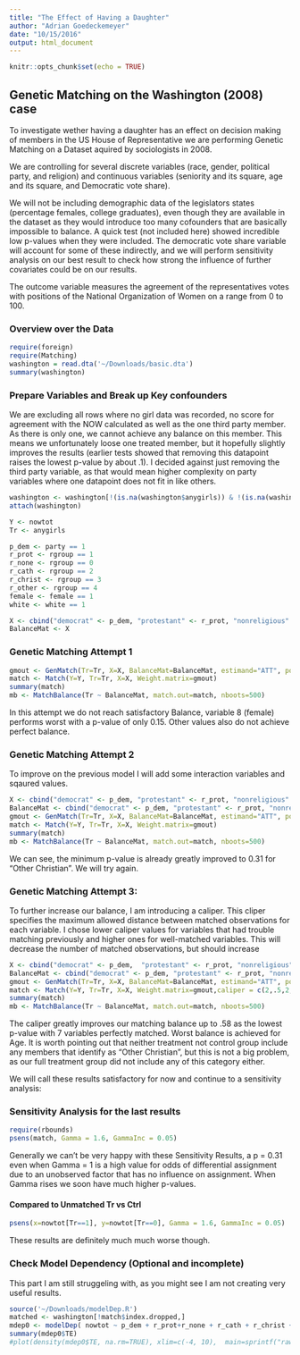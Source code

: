 ```yaml
---
title: "The Effect of Having a Daughter"
author: "Adrian Goedeckemeyer"
date: "10/15/2016"
output: html_document
---
```


```r
knitr::opts_chunk$set(echo = TRUE)
```

## Genetic Matching on the Washington (2008) case

To investigate wether having a daughter has an effect on decision making of members in the US House of Representative we are performing Genetic Matching on a Dataset aquired by sociologists in 2008. 

We are controlling for several discrete variables (race, gender, political party, and religion) and continuous variables (seniority and its square, age and its square, and Democratic vote share). 

We will not be including demographic data of the legislators states (percentage females, college graduates), even though they are available in the dataset as they would introduce too many cofounders that are basically impossible to balance. A quick test (not included here) showed incredible low p-values when they were included. The democratic vote share variable will account for some of these indirectly, and we will perform sensitivity analysis on our best result to check how strong the influence of further covariates could be on our results.

The outcome variable measures the agreement of the representatives votes with positions of the National Organization of Women on a range from 0 to 100.

### Overview over the Data

```r
require(foreign)
require(Matching)
washington = read.dta('~/Downloads/basic.dta')
summary(washington)
```

### Prepare Variables and Break up Key confounders

We are excluding all rows where no girl data was recorded, no score for agreement with the NOW calculated as well as the one third party member. As there is only one, we cannot achieve any balance on this member. This means we unfortunately loose one treated member, but it hopefully slightly improves the results (earlier tests showed that removing this datapoint raises the lowest p-value by about .1). I decided against just removing the third party variable, as that would mean higher complexity on party variables where one datapoint does not fit in like others.

```r
washington <- washington[!(is.na(washington$anygirls)) & !(is.na(washington$nowtot)) & !(washington$party == 3) ,]
attach(washington)

Y <- nowtot
Tr <- anygirls

p_dem <- party == 1
r_prot <- rgroup == 1
r_none <- rgroup == 0
r_cath <- rgroup == 2
r_christ <- rgroup == 3
r_other <- rgroup == 4
female <- female == 1
white <- white == 1

X <- cbind("democrat" <- p_dem, "protestant" <- r_prot, "nonreligious" <- r_none, "catholic" <- r_cath, "Other christian" <- r_christ, "Other religion" <- r_other, "White" <- white, "Female" <- female, "Democartic Vote Share" <- demvote, "Length of Service" <- srvlng, "Age" <- age)
BalanceMat <- X
```


### Genetic Matching Attempt 1

```r
gmout <- GenMatch(Tr=Tr, X=X, BalanceMat=BalanceMat, estimand="ATT", pop.size=100)
match <- Match(Y=Y, Tr=Tr, X=X, Weight.matrix=gmout)
summary(match)
mb <- MatchBalance(Tr ~ BalanceMat, match.out=match, nboots=500)
```

In this attempt we do not reach satisfactory Balance, variable 8 (female) performs worst with a p-value of only 0.15. Other values also do not achieve perfect balance. 

### Genetic Matching Attempt 2

To improve on the previous model I will add some interaction variables and sqaured values.

```r
X <- cbind("democrat" <- p_dem, "protestant" <- r_prot, "nonreligious" <- r_none, "catholic" <- r_cath, "Other christian" <- r_christ, "Other religion" <- r_other, "White" <- white, "Female" <- female, "Democartic Vote Share" <- demvote, "Length of Service" <- srvlng, "Age" <- age, "Age^2" <- I(age^2), "Length of service^2" <- I(srvlng^2), I(p_dem*demvote))
BalanceMat <- cbind("democrat" <- p_dem, "protestant" <- r_prot, "nonreligious" <- r_none, "catholic" <- r_cath, "Other christian" <- r_christ, "Other religion" <- r_other, "White" <- white, "Female" <- female, "Democartic Vote Share" <- demvote, "Length of Service" <- srvlng, "Age" <- age)
gmout <- GenMatch(Tr=Tr, X=X, BalanceMat=BalanceMat, estimand="ATT", pop.size=100)
match <- Match(Y=Y, Tr=Tr, X=X, Weight.matrix=gmout)
summary(match)
mb <- MatchBalance(Tr ~ BalanceMat, match.out=match, nboots=500)
```

We can see, the minimum p-value is already greatly improved to 0.31 for "Other Christian". We will try again.

### Genetic Matching Attempt 3:

To further increase our balance, I am introducing a caliper. This cliper specifies the maximum allowed distance between matched observations for each variable. I chose lower caliper values for variables that had trouble matching previously and higher ones for well-matched variables. This will decrease the number of matched observations, but should increase

```r
X <- cbind("democrat" <- p_dem,  "protestant" <- r_prot, "nonreligious" <- r_none, "catholic" <- r_cath, "Other christian" <- r_christ, "Other religion" <- r_other, "White" <- white, "Female" <- female, "Democartic Vote Share" <- demvote, "Length of Service" <- srvlng, "Age" <- age, "Age^2" <- I(age^2), "Length of service^2" <- I(srvlng^2), I(p_dem*demvote))
BalanceMat <- cbind("democrat" <- p_dem, "protestant" <- r_prot, "nonreligious" <- r_none, "catholic" <- r_cath, "Other christian" <- r_christ, "Other religion" <- r_other, "White" <- white, "Female" <- female, "Democartic Vote Share" <- demvote, "Length of Service" <- srvlng, "Age" <- age)
gmout <- GenMatch(Tr=Tr, X=X, BalanceMat=BalanceMat, estimand="ATT", pop.size=150, max.generations = 50, wait.generations = 5, caliper = c(2,.5,2,2,2,.2,1,4,.4,.4,.3,.3,1,.6))
match <- Match(Y=Y, Tr=Tr, X=X, Weight.matrix=gmout,caliper = c(2,.5,2,2,2,.2,1,4,.4,.4,.3,.3,1,.6))
summary(match)
mb <- MatchBalance(Tr ~ BalanceMat, match.out=match, nboots=500)
```

The caliper greatly improves our matching balance up to .58 as the lowest p-value with 7 variables perfectly matched. Worst balance is achieved for Age. It is worth pointing out that neither treatment not control group include any members that identify as "Other Christian", but this is not a big problem, as our full treatment group did not include any of this category either.

We will call these results satisfactory for now and continue to a sensitivity analysis:

### Sensitivity Analysis for the last results

```r
require(rbounds)
psens(match, Gamma = 1.6, GammaInc = 0.05)
```
Generally we can't be very happy with these Sensitivity Results, a p = 0.31 even when Gamma = 1 is a high value for odds of differential assignment due to an unobserved factor that has no influence on assignment. When Gamma rises we soon have much higher p-values.

#### Compared to Unmatched Tr vs Ctrl

```r
psens(x=nowtot[Tr==1], y=nowtot[Tr==0], Gamma = 1.6, GammaInc = 0.05)
```

These results are definitely much much worse though.

### Check Model Dependency (Optional and incomplete)

This part I am still struggeling with, as you might see I am not creating very useful results.

```r
source('~/Downloads/modelDep.R')
matched <- washington[!match$index.dropped,]
mdep0 <- modelDep( nowtot ~ p_dem + r_prot+r_none + r_cath + r_christ + r_other + white + female + demvote + srvlng + age, data=matched, tevar="anygirls")
summary(mdep0$TE)
#plot(density(mdep0$TE, na.rm=TRUE), xlim=c(-4, 10),  main=sprintf("raw data, L1=%.3f, n=%d",imb$L1$L1,sum(summary(mod)$df[1:2])),xlab="TE estimate")

```
